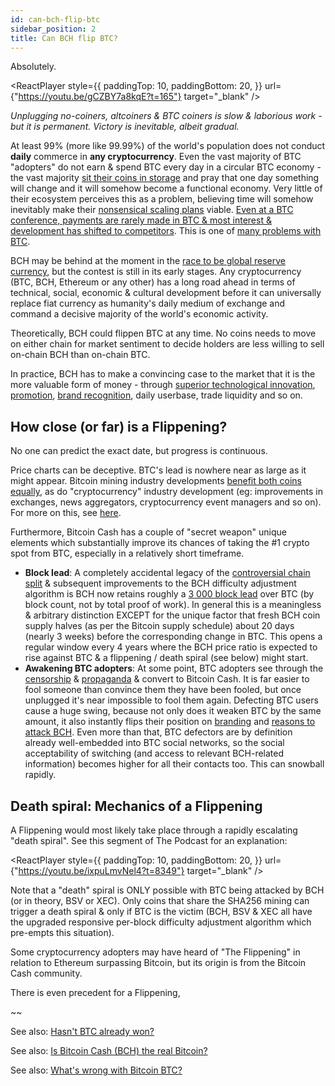 ```yaml
---
id: can-bch-flip-btc
sidebar_position: 2
title: Can BCH flip BTC?
---
```



Absolutely.

<ReactPlayer
  style={{
    paddingTop: 10,
    paddingBottom: 20,
  }}
  url={"https://youtu.be/gCZBY7a8kqE?t=165"}
  target="_blank"
/>

_Unplugging no-coiners, altcoiners & BTC coiners is slow & laborious work - but it is permanent. Victory is inevitable, albeit gradual._

At least 99% (more like 99.99%) of the world's population does not conduct **daily** commerce in **any cryptocurrency**. Even the vast majority of BTC "adopters" do not earn & spend BTC every day in a circular BTC economy - the vast majority [sit their coins in storage](/faqs/BCH-vs-BTC/btc-savings-bch-checking) and pray that one day something will change and it will somehow become a functional economy. Very little of their ecosystem perceives this as a problem, believing time will somehow inevitably make their [nonsensical scaling plans](/faqs/BCH-vs-BTC/what-about-lightning-network) viable. [Even at a BTC conference, payments are rarely made in BTC & most interest & development has shifted to competitors](https://twitter.com/TheBCHPodcast/status/1512118959642136576). This is one of [many problems with BTC](/faqs/BCH-vs-BTC/hasnt-btc-already-won).

BCH may be behind at the moment in the [race to be global reserve currency](/faqs/Global-Reserve-Currency/what-do-you-mean-global-reserve-currency), but the contest is still in its early stages. Any cryptocurrency (BTC, BCH, Ethereum or any other) has a long road ahead in terms of technical, social, economic & cultural development before it can universally replace fiat currency as humanity's daily medium of exchange and command a decisive majority of the world's economic activity.

Theoretically, BCH could flippen BTC at any time. No coins needs to move on either chain for market sentiment to decide holders are less willing to sell on-chain BCH than on-chain BTC.

In practice, BCH has to make a convincing case to the market that it is the more valuable form of money - through [superior technological innovation](/faqs#tech), [promotion](/stats), [brand recognition](/faqs/BCH/will-bitcoin-cash-rebrand), daily userbase, trade liquidity and so on.

## How close (or far) is a Flippening?

No one can predict the exact date, but progress is continuous.

Price charts can be deceptive. BTC's lead is nowhere near as large as it might appear. Bitcoin mining industry developments [benefit both coins equally](/faqs/BCH-vs-BTC/is-low-hashrate-a-problem), as do "cryptocurrency" industry development (eg: improvements in exchanges, news aggregators, cryptocurrency event managers and so on). For more on this, see [here](/faqs/BCH-vs-BTC/if-bch-is-so-great-why-is-the-price-low#how-big-is-btcs-lead).

Furthermore, Bitcoin Cash has a couple of "secret weapon" unique elements which substantially improve its chances of taking the #1 crypto spot from BTC, especially in a relatively short timeframe.

- **Block lead**: A completely accidental legacy of the [controversial chain split](/) & subsequent improvements to the BCH difficulty adjustment algorithm is BCH now retains roughly a [3 000 block lead](https://cash.coin.dance/stats) over BTC (by block count, not by total proof of work). In general this is a meaningless & arbitrary distinction EXCEPT for the unique factor that fresh BCH coin supply halves (as per the Bitcoin supply schedule) about 20 days (nearly 3 weeks) before the corresponding change in BTC. This opens a regular window every 4 years where the BCH price ratio is expected to rise against BTC & a flippening / death spiral (see below) might start.
- **Awakening BTC adopters**: At some point, BTC adopters see through the [censorship](/faqs/BCH-vs-BTC/why-is-there-so-much-censorship-in-btc) & [propaganda](/) & convert to Bitcoin Cash. It is far easier to fool someone than convince them they have been fooled, but once unplugged it's near impossible to fool them again. Defecting BTC users cause a huge swing, because not only does it weaken BTC by the same amount, it also instantly flips their position on [branding](/faqs/BCH/will-bitcoin-cash-rebrand) and [reasons to attack BCH](/faqs/BCH-vs-BTC/why-do-btc-coiners-have-such-a-specific-vendetta-against-bch). Even more than that, BTC defectors are by definition already well-embedded into BTC social networks, so the social acceptability of switching (and access to relevant BCH-related information) becomes higher for all their contacts too. This can snowball rapidly.

## Death spiral: Mechanics of a Flippening

A Flippening would most likely take place through a rapidly escalating "death spiral". See this segment of The Podcast for an explanation:

<ReactPlayer
  style={{
    paddingTop: 10,
    paddingBottom: 20,
  }}
  url={"https://youtu.be/ixpuLmvNel4?t=8349"}
  target="_blank"
/>

Note that a "death" spiral is ONLY possible with BTC being attacked by BCH (or in theory, BSV or XEC). Only coins that share the SHA256 mining can trigger a death spiral & only if BTC is the victim (BCH, BSV & XEC all have the upgraded responsive per-block difficulty adjustment algorithm which pre-empts this situation).

Some cryptocurrency adopters may have heard of "The Flippening" in relation to Ethereum surpassing Bitcoin, but its origin is from the Bitcoin Cash community.

There is even precedent for a Flippening,

~~

See also: [Hasn't BTC already won?](/faqs/BCH-vs-BTC/hasnt-btc-already-won)

See also: [Is Bitcoin Cash (BCH) the real Bitcoin?](/faqs/BCH-vs-BTC/is-bch-the-real-bitcoin)

See also: [What's wrong with Bitcoin BTC?](/faqs/BCH-vs-BTC/whats-wrong-with-bitcoin-btc)
